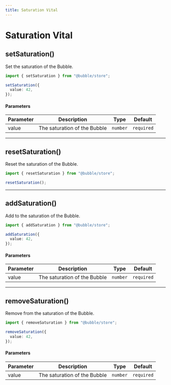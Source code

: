 ```yaml
---
title: Saturation Vital
---
```


# Saturation Vital

## setSaturation()

Set the saturation of the Bubble.

```ts
import { setSaturation } from "@bubble/store";

setSaturation({
  value: 42,
});
```

#### Parameters

| Parameter | Description                  | Type     | Default    |
| --------- | ---------------------------- | -------- | ---------- |
| value     | The saturation of the Bubble | `number` | `required` |

---

## resetSaturation()

Reset the saturation of the Bubble.

```ts
import { resetSaturation } from "@bubble/store";

resetSaturation();
```

---

## addSaturation()

Add to the saturation of the Bubble.

```ts
import { addSaturation } from "@bubble/store";

addSaturation({
  value: 42,
});
```

#### Parameters

| Parameter | Description                  | Type     | Default    |
| --------- | ---------------------------- | -------- | ---------- |
| value     | The saturation of the Bubble | `number` | `required` |

---

## removeSaturation()

Remove from the saturation of the Bubble.

```ts
import { removeSaturation } from "@bubble/store";

removeSaturation({
  value: 42,
});
```

#### Parameters

| Parameter | Description                  | Type     | Default    |
| --------- | ---------------------------- | -------- | ---------- |
| value     | The saturation of the Bubble | `number` | `required` |
